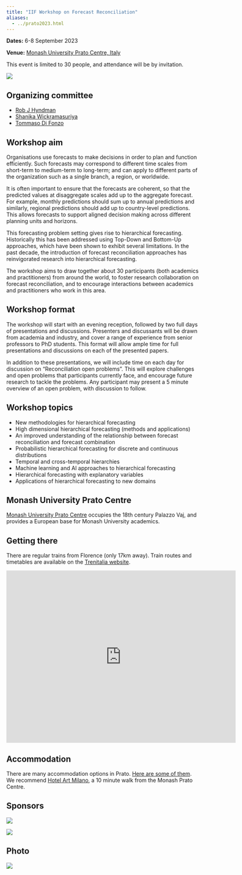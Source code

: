 ```yaml
---
title: "IIF Workshop on Forecast Reconciliation"
aliases:
  - ../prato2023.html
---
```


**Dates:** 6-8 September 2023

**Venue:** [Monash University Prato Centre, Italy](https://www.monash.edu/prato)

This event is limited to 30 people, and attendance will be by invitation.

![](/img/Monash_Prato.jpg)

## Organizing committee

 * [Rob J Hyndman](https://robjhyndman.com)
 * [Shanika Wickramasuriya](https://profiles.auckland.ac.nz/s-wickramasuriya)
 * [Tommaso Di Fonzo](https://homes1.stat.unipd.it/tommasodifonzo/)

## Workshop aim

Organisations use forecasts to make decisions in order to plan and function efficiently.  Such forecasts may  correspond to different time scales from short-term to medium-term to long-term; and can apply to different parts of the organization such as a single branch, a region, or worldwide.

It is often important to ensure that the forecasts are coherent, so that the predicted values at disaggregate scales add up to the aggregate forecast. For example, monthly predictions should sum up to annual predictions and similarly, regional predictions should add up to country-level predictions. This allows forecasts to support aligned decision making across different planning units and horizons.

This forecasting problem setting gives rise to hierarchical forecasting. Historically this has been addressed using Top-Down and Bottom-Up approaches, which have been shown to exhibit several limitations. In the past decade, the introduction of forecast reconciliation approaches has reinvigorated research into hierarchical forecasting.

The workshop aims to draw together about 30 participants (both academics and practitioners) from around the world, to foster research collaboration on forecast reconciliation, and to encourage interactions between academics and practitioners who work in this area.

## Workshop format

The workshop will start with an evening reception, followed by two full days of presentations and discussions. Presenters and discussants will be drawn from academia and industry, and cover a range of experience from senior professors to PhD students. This format will allow ample time for full presentations and discussions on each of the presented papers.

In addition to these presentations, we will include time on each day for discussion on "Reconciliation open problems". This will explore challenges and open problems that participants currently face, and encourage future research to tackle the problems. Any participant may present a 5 minute overview of an open problem, with discussion to follow.

## Workshop topics

* New methodologies for hierarchical forecasting
* High dimensional hierarchical forecasting (methods and applications)
* An improved understanding of the relationship between forecast reconciliation and  forecast combination
* Probabilistic hierarchical forecasting for discrete and continuous distributions
* Temporal and cross-temporal hierarchies
* Machine learning and AI approaches to hierarchical forecasting
* Hierarchical forecasting with explanatory variables
* Applications of hierarchical forecasting to new domains

## Monash University Prato Centre

[Monash University Prato Centre](https://www.monash.edu/prato) occupies the 18th century Palazzo Vaj, and provides a European base for Monash University academics.


## Getting there

There are regular trains from Florence (only 17km away). Train routes and timetables are available on the [Trenitalia website](https://www.trenitalia.com/en.html).

<iframe src="https://www.google.com/maps/embed?pb=!1m14!1m8!1m3!1d8377.008516426136!2d11.097695243299363!3d43.87991255076215!3m2!1i1024!2i768!4f13.1!3m3!1m2!1s0x0%3A0x87a2b1cf083ca041!2sMonash%20University%20Prato%20Centre!5e0!3m2!1sen!2sau!4v1667629397682!5m2!1sen!2sau" width="600" height="450" style="border:0;" allowfullscreen="" loading="lazy" referrerpolicy="no-referrer-when-downgrade"></iframe>


## Accommodation

There are many accommodation options in Prato. [Here are some of them](https://www.monash.edu/prato/visiting-prato/accommodation/local-accommodation). We recommend [Hotel Art Milano](https://www.arthotel-milano.it), a 10 minute walk from the Monash Prato Centre.

## Sponsors

[![](/img/iif-logo-new.png)](https://forecasters.org)

[![](/img/MBSlogo.jpg)](https://www.monash.edu/business/ebs/)

## Photo

![](http://robjhyndman.com/files/prato/Prato_IIF_Workshop.jpg)
